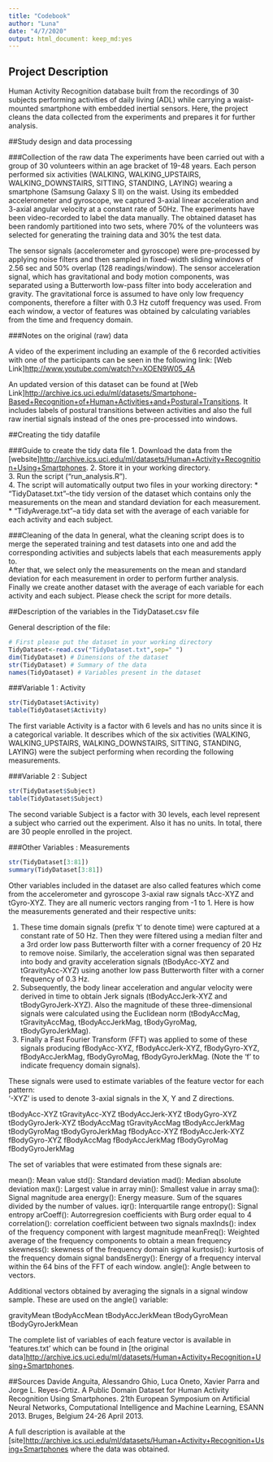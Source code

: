 ```yaml
---
title: "Codebook"
author: "Luna"
date: "4/7/2020"
output: html_document: keep_md:yes
---
```


## Project Description
Human Activity Recognition database built from the recordings of 30 subjects performing activities of daily living (ADL) while carrying a waist-mounted smartphone with embedded inertial sensors.
Here, the project cleans the data collected from the experiments and prepares it for further analysis.  

##Study design and data processing  

###Collection of the raw data
The experiments have been carried out with a group of 30 volunteers within an age bracket of 19-48 years. Each person performed six activities (WALKING, WALKING_UPSTAIRS, WALKING_DOWNSTAIRS, SITTING, STANDING, LAYING) wearing a smartphone (Samsung Galaxy S II) on the waist. Using its embedded accelerometer and gyroscope, we captured 3-axial linear acceleration and 3-axial angular velocity at a constant rate of 50Hz. The experiments have been video-recorded to label the data manually. The obtained dataset has been randomly partitioned into two sets, where 70% of the volunteers was selected for generating the training data and 30% the test data. 

The sensor signals (accelerometer and gyroscope) were pre-processed by applying noise filters and then sampled in fixed-width sliding windows of 2.56 sec and 50% overlap (128 readings/window). The sensor acceleration signal, which has gravitational and body motion components, was separated using a Butterworth low-pass filter into body acceleration and gravity. The gravitational force is assumed to have only low frequency components, therefore a filter with 0.3 Hz cutoff frequency was used. From each window, a vector of features was obtained by calculating variables from the time and frequency domain.

###Notes on the original (raw) data 
 
A video of the experiment including an example of the 6 recorded activities with one of the participants can be seen in the following link: [Web Link]<http://www.youtube.com/watch?v=XOEN9W05_4A>  

An updated version of this dataset can be found at [Web Link]<http://archive.ics.uci.edu/ml/datasets/Smartphone-Based+Recognition+of+Human+Activities+and+Postural+Transitions>. It includes labels of postural transitions between activities and also the full raw inertial signals instead of the ones pre-processed into windows.

##Creating the tidy datafile

###Guide to create the tidy data file
1. Download the data from the [website]<http://archive.ics.uci.edu/ml/datasets/Human+Activity+Recognition+Using+Smartphones>. 
2. Store it in your working directory.  
3. Run the script ("run_analysis.R").  
4. The script will automatically output two files in your working directory: 
* "TidyDataset.txt"--the tidy version of the dataset which contains only the measurements on the mean and standard deviation for each measurement.  
* "TidyAverage.txt"--a tidy data set with the average of each variable for each activity and each subject.  

###Cleaning of the data
In general, what the cleaning script does is to merge the seperated training and test datasets into one and add the corresponding activities and subjects labels that each measurements apply to.   
After that, we select only the measurements on the mean and standard deviation for each measurement in order to perform further analysis.   
Finally we create another dataset with the average of each variable for each activity and each subject.
Please check the script for more details.

##Description of the variables in the TidyDataset.csv file

General description of the file:
```r
# First please put the dataset in your working directory
TidyDataset<-read.csv("TidyDataset.txt",sep=" ")
dim(TidyDataset) # Dimensions of the dataset
str(TidyDataset) # Summary of the data
names(TidyDataset) # Variables present in the dataset
```

###Variable 1 : Activity
```r
str(TidyDataset$Activity)
table(TidyDataset$Activity)
```
The first variable Activity is a factor with 6 levels and has no units since it is a categorical variable.
It describes which of the six activities (WALKING, WALKING_UPSTAIRS, WALKING_DOWNSTAIRS, SITTING, STANDING, LAYING) were the subject performing when recording the following measurements.

###Variable 2 : Subject
```r
str(TidyDataset$Subject)
table(TidyDataset$Subject)
```
The second variable Subject is a factor with 30 levels, each level represent a subject who carried out the experiment. Also it has no units.
In total, there are 30 people enrolled in the project.

###Other Variables : Measurements
```r
str(TidyDataset[3:81])
summary(TidyDataset[3:81])
```
Other variables included in the dataset are also called features which come from the accelerometer and gyroscope 3-axial raw signals tAcc-XYZ and tGyro-XYZ. They are all numeric vectors ranging from -1 to 1. Here is how the measurements generated and their respective units:

1. These time domain signals (prefix 't' to denote time) were captured at a constant rate of 50 Hz. Then they were filtered using a median filter and a 3rd order low pass Butterworth filter with a corner frequency of 20 Hz to remove noise. Similarly, the acceleration signal was then separated into body and gravity acceleration signals (tBodyAcc-XYZ and tGravityAcc-XYZ) using another low pass Butterworth filter with a corner frequency of 0.3 Hz. 
2. Subsequently, the body linear acceleration and angular velocity were derived in time to obtain Jerk signals (tBodyAccJerk-XYZ and tBodyGyroJerk-XYZ). Also the magnitude of these three-dimensional signals were calculated using the Euclidean norm (tBodyAccMag, tGravityAccMag, tBodyAccJerkMag, tBodyGyroMag, tBodyGyroJerkMag). 
3. Finally a Fast Fourier Transform (FFT) was applied to some of these signals producing fBodyAcc-XYZ, fBodyAccJerk-XYZ, fBodyGyro-XYZ, fBodyAccJerkMag, fBodyGyroMag, fBodyGyroJerkMag. (Note the 'f' to indicate frequency domain signals). 

These signals were used to estimate variables of the feature vector for each pattern:  
'-XYZ' is used to denote 3-axial signals in the X, Y and Z directions.

tBodyAcc-XYZ
tGravityAcc-XYZ
tBodyAccJerk-XYZ
tBodyGyro-XYZ
tBodyGyroJerk-XYZ
tBodyAccMag
tGravityAccMag
tBodyAccJerkMag
tBodyGyroMag
tBodyGyroJerkMag
fBodyAcc-XYZ
fBodyAccJerk-XYZ
fBodyGyro-XYZ
fBodyAccMag
fBodyAccJerkMag
fBodyGyroMag
fBodyGyroJerkMag

The set of variables that were estimated from these signals are: 

mean(): Mean value
std(): Standard deviation
mad(): Median absolute deviation 
max(): Largest value in array
min(): Smallest value in array
sma(): Signal magnitude area
energy(): Energy measure. Sum of the squares divided by the number of values. 
iqr(): Interquartile range 
entropy(): Signal entropy
arCoeff(): Autorregresion coefficients with Burg order equal to 4
correlation(): correlation coefficient between two signals
maxInds(): index of the frequency component with largest magnitude
meanFreq(): Weighted average of the frequency components to obtain a mean frequency
skewness(): skewness of the frequency domain signal 
kurtosis(): kurtosis of the frequency domain signal 
bandsEnergy(): Energy of a frequency interval within the 64 bins of the FFT of each window.
angle(): Angle between to vectors.

Additional vectors obtained by averaging the signals in a signal window sample. These are used on the angle() variable:

gravityMean
tBodyAccMean
tBodyAccJerkMean
tBodyGyroMean
tBodyGyroJerkMean

The complete list of variables of each feature vector is available in 'features.txt' which can be found in [the original data]<http://archive.ics.uci.edu/ml/datasets/Human+Activity+Recognition+Using+Smartphones>. 

##Sources
Davide Anguita, Alessandro Ghio, Luca Oneto, Xavier Parra and Jorge L. Reyes-Ortiz. A Public Domain Dataset for Human Activity Recognition Using Smartphones. 21th European Symposium on Artificial Neural Networks, Computational Intelligence and Machine Learning, ESANN 2013. Bruges, Belgium 24-26 April 2013.

A full description is available at the [site]<http://archive.ics.uci.edu/ml/datasets/Human+Activity+Recognition+Using+Smartphones> where the data was obtained. 
